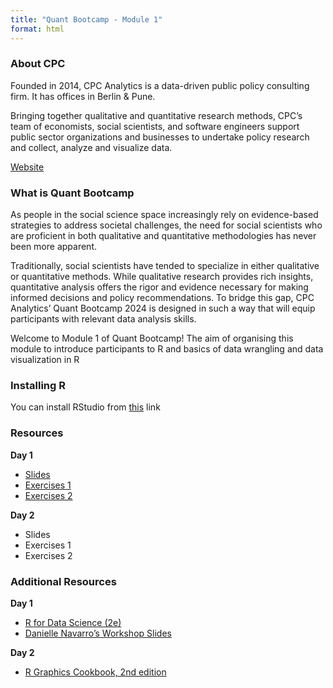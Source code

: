 ```yaml
---
title: "Quant Bootcamp - Module 1"
format: html
---
```


### About CPC

Founded in 2014, CPC Analytics is a data-driven public policy consulting firm. It has offices in Berlin & Pune. 

Bringing together qualitative and quantitative research methods, CPC’s team of economists, social scientists, and software engineers support public sector organizations and businesses to undertake policy research and collect, analyze and visualize data. 

[Website](www.cpc-analytics.com)

### What is Quant Bootcamp

As people in the social science space increasingly rely on evidence-based strategies to address societal challenges, the need for social scientists who are proficient in both qualitative and quantitative methodologies has never been more apparent. 
 
Traditionally, social scientists have tended to specialize in either qualitative or quantitative methods. While qualitative research provides rich insights, quantitative analysis offers the rigor and evidence necessary for making informed decisions and policy recommendations. To bridge this gap, CPC Analytics’ Quant Bootcamp 2024 is designed in such a way that will equip participants with relevant data analysis skills.

Welcome to Module 1 of Quant Bootcamp! The aim of organising this module to introduce participants to R and basics of data wrangling and data visualization in R

### Installing R

You can install RStudio from [this](https://posit.co/download/rstudio-desktop/) link

### Resources

**Day 1**

 + [Slides](Quant_Bootcamp_D1.html)
 + [Exercises 1](Exercise1_D1.html)
 + [Exercises 2](Exercise2_D1.html)
 
**Day 2**

 + Slides
 + Exercises 1
 + Exercises 2
 
### Additional Resources

**Day 1**

 + [R for Data Science (2e)](https://r4ds.hadley.nz)
 + [Danielle Navarro's Workshop Slides](https://djnavarro.net/chdss2018/resources.html#day-2)

**Day 2**

  + [R Graphics Cookbook, 2nd edition](https://r-graphics.org)